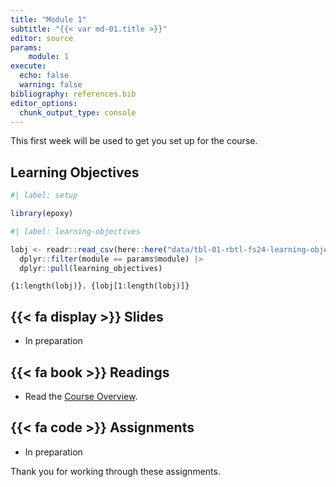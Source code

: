 ```yaml
---
title: "Module 1"
subtitle: "{{< var md-01.title >}}"
editor: source
params:
    module: 1
execute: 
  echo: false
  warning: false
bibliography: references.bib
editor_options: 
  chunk_output_type: console
---
```


This first week will be used to get you set up for the course. 

## Learning Objectives

```r
#| label: setup

library(epoxy)
```

```r
#| label: learning-objectives

lobj <- readr::read_csv(here::here("data/tbl-01-rbtl-fs24-learning-objectives.csv")) |> 
  dplyr::filter(module == params$module) |>
  dplyr::pull(learning_objectives)

```

```epoxy
{1:length(lobj)}. {lobj[1:length(lobj)]}
```

## {{< fa display >}} Slides

- In preparation

## {{< fa book >}} Readings

- Read the [Course Overview](../overview.html).

## {{< fa code >}} Assignments

- In preparation

Thank you for working through these assignments. 